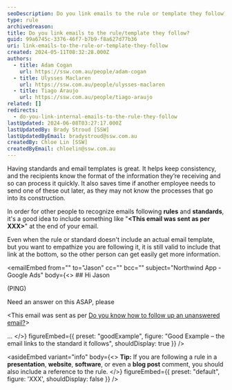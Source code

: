 ```yaml
---
seoDescription: Do you link emails to the rule or template they follow?
type: rule
archivedreason:
title: Do you link emails to the rule/template they follow?
guid: 99a6745c-3376-46f7-b7b9-f8a627d77b36
uri: link-emails-to-the-rule-or-template-they-follow
created: 2024-05-11T08:32:28.000Z
authors:
  - title: Adam Cogan
    url: https://ssw.com.au/people/adam-cogan
  - title: Ulysses Maclaren
    url: https://ssw.com.au/people/ulysses-maclaren
  - title: Tiago Araujo
    url: https://ssw.com.au/people/tiago-araujo
related: []
redirects:
  - do-you-link-internal-emails-to-the-rule-they-follow
lastUpdated: 2024-06-08T03:27:17.000Z
lastUpdatedBy: Brady Stroud [SSW]
lastUpdatedByEmail: bradystroud@ssw.com.au
createdBy: Chloe Lin [SSW]
createdByEmail: chloelin@ssw.com.au
---
```


Having standards and email templates is great. It helps keep consistency, and the recipients know the format of the information they’re receiving and so can process it quickly.
It also saves time if another employee needs to send one of these out later, as they may not know the processes that go into its construction.

In order for other people to recognize emails following **rules** and **standards**, it's a good idea to include something like "**\<This email was sent as per XXX\>**" at the end of your email.

Even when the rule or standard doesn't include an actual email template, but you want to empathize you are following it, it is still valid to include that link at the bottom, so the other person can get easily get more information.

<emailEmbed
  from=""
  to="Jason"
  cc=""
  bcc=""
  subject="Northwind App - Google Ads"
  body={<>
    ## Hi Jason

(PING)

Need an answer on this ASAP, please

\<This email was sent as per [Do you know how to follow up an unanswered email?](/do-you-know-how-to-follow-up-an-unanswered-email)&gt;

...
  </>}
  figureEmbed={{
    preset: "goodExample",
    figure: "Good Example – the email links to the standard it follows",
    shouldDisplay: true
  }}
/>

<asideEmbed
  variant="info"
  body={<>
    **Tip:** If you are following a rule in a **presentation**, **website**, **software**, or even a **blog post** comment, you should also include a reference to the rule.
  </>}
  figureEmbed={{
    preset: "default",
    figure: 'XXX',
    shouldDisplay: false
  }}
/>
